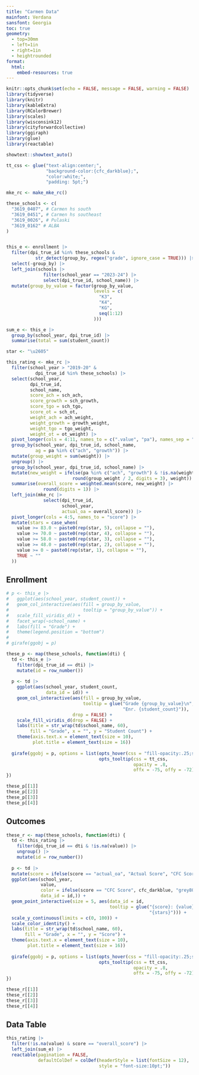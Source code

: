 ```yaml
---
title: "Carmen Data"
mainfont: Verdana
sansfont: Georgia
toc: true
geometry:
  - top=30mm
  - left=1in
  - right=1in
  - heightrounded
format: 
  html:
    embed-resources: true
---
```

```r
knitr::opts_chunk$set(echo = FALSE, message = FALSE, warning = FALSE)
library(tidyverse)
library(knitr)
library(kableExtra)
library(RColorBrewer)
library(scales)
library(wisconsink12)
library(cityforwardcollective)
library(ggiraph)
library(glue)
library(reactable)

showtext::showtext_auto()

tt_css <- glue("text-align:center;",
               "background-color:{cfc_darkblue};",
               "color:white;",
               "padding: 5pt;")

mke_rc <- make_mke_rc()

these_schools <- c(
  "3619_0407", # Carmen hs south
  "3619_0451", # Carmen hs southeast
  "3619_0026", # Pulaski
  "3619_0162" # ALBA
)


this_e <- enrollment |> 
  filter(dpi_true_id %in% these_schools &
           str_detect(group_by, regex("grade", ignore_case = TRUE))) |> 
  select(-group_by) |> 
  left_join(schools |> 
              filter(school_year == "2023-24") |> 
              select(dpi_true_id, school_name)) |> 
  mutate(group_by_value = factor(group_by_value,
                                 levels = c(
                                   "K3",
                                   "K4",
                                   "KG",
                                   seq(1:12)
                                 )))

sum_e <- this_e |> 
  group_by(school_year, dpi_true_id) |> 
  summarise(total = sum(student_count))

star <- "\u2605"

this_rating <- mke_rc |> 
  filter(school_year > "2019-20" &
           dpi_true_id %in% these_schools) |> 
  select(school_year, 
         dpi_true_id,
         school_name,
         score_ach = sch_ach,
         score_growth = sch_growth,
         score_tgo = sch_tgo,
         score_ot = sch_ot,
         weight_ach = ach_weight,
         weight_growth = growth_weight,
         weight_tgo = tgo_weight,
         weight_ot = ot_weight) |> 
  pivot_longer(cols = 4:11, names_to = c(".value", "pa"), names_sep = "_") |> 
  group_by(school_year, dpi_true_id, school_name,
           ag = pa %in% c("ach", "growth")) |> 
  mutate(group_weight = sum(weight)) |> 
  ungroup() |> 
  group_by(school_year, dpi_true_id, school_name) |> 
  mutate(new_weight = ifelse(pa %in% c("ach", "growth") & !is.na(weight),
                         round(group_weight / 2, digits = 3), weight)) |> 
  summarise(overall_score = weighted.mean(score, new_weight) |> 
              round(digits = 1)) |> 
  left_join(mke_rc |> 
              select(dpi_true_id,
                     school_year,
                     actual_oa = overall_score)) |>
  pivot_longer(cols = 4:5, names_to = "score") |> 
  mutate(stars = case_when(
    value >= 83.0 ~ paste0(rep(star, 5), collapse = ""),
    value >= 70.0 ~ paste0(rep(star, 4), collapse = ""),
    value >= 58.0 ~ paste0(rep(star, 3), collapse = ""),
    value >= 48.0 ~ paste0(rep(star, 2), collapse = ""),
    value >= 0 ~ paste0(rep(star, 1), collapse = ""),
    TRUE ~ ""
  ))


```

## Enrollment

```r
# p <- this_e |> 
#   ggplot(aes(school_year, student_count)) +
#   geom_col_interactive(aes(fill = group_by_value,
#                            tooltip = "group_by_value")) +
#   scale_fill_viridis_d() +
#   facet_wrap(~school_name) +
#   labs(fill = "Grade") +
#   theme(legend.position = "bottom")
# 
# girafe(ggobj = p)

these_p <- map(these_schools, function(dti) {
  td <- this_e |> 
    filter(dpi_true_id == dti) |> 
    mutate(id = row_number())
  
  p <- td |> 
    ggplot(aes(school_year, student_count,
               data_id = id)) +
    geom_col_interactive(aes(fill = group_by_value,
                             tooltip = glue("Grade {group_by_value}\n",
                                            "Enr. {student_count}")),
                         drop = FALSE) +
    scale_fill_viridis_d(drop = FALSE) +
    labs(title = str_wrap(td$school_name, 60),
         fill = "Grade", x = "", y = "Student Count") +
    theme(axis.text.x = element_text(size = 10),
          plot.title = element_text(size = 16))
  
  girafe(ggobj = p, options = list(opts_hover(css = "fill-opacity:.25;stroke:black"),
                                   opts_tooltip(css = tt_css, 
                                                opacity = .8,
                                                offx = -75, offy = -72)))
})

these_p[[1]]
these_p[[2]]
these_p[[3]]
these_p[[4]]
```

## Outcomes

```r
these_r <- map(these_schools, function(dti) {
  td <- this_rating |> 
    filter(dpi_true_id == dti & !is.na(value)) |> 
    ungroup() |> 
    mutate(id = row_number())
  
  p <- td |> 
  mutate(score = ifelse(score == "actual_oa", "Actual Score", "CFC Score")) |> 
  ggplot(aes(school_year, 
             value, 
             color = ifelse(score == "CFC Score", cfc_darkblue, "grey80"),
             data_id = id,)) +
  geom_point_interactive(size = 5, aes(data_id = id,
                                       tooltip = glue("{score}: {value}\n",
                                                      "{stars}"))) +
  scale_y_continuous(limits = c(0, 100)) +
  scale_color_identity() +
  labs(title = str_wrap(td$school_name, 60),
       fill = "Grade", x = "", y = "Score") +
  theme(axis.text.x = element_text(size = 10),
        plot.title = element_text(size = 16)) 
  
  girafe(ggobj = p, options = list(opts_hover(css = "fill-opacity:.25;stroke:black"),
                                   opts_tooltip(css = tt_css, 
                                                opacity = .8,
                                                offx = -75, offy = -72)))
})

these_r[[1]]
these_r[[2]]
these_r[[3]]
these_r[[4]]
```

## Data Table

```r
this_rating |> 
  filter(!is.na(value) & score == "overall_score") |> 
  left_join(sum_e) |> 
  reactable(pagination = FALSE, 
            defaultColDef = colDef(headerStyle = list(fontSize = 12),
                                   style = "font-size:10pt;"))
```